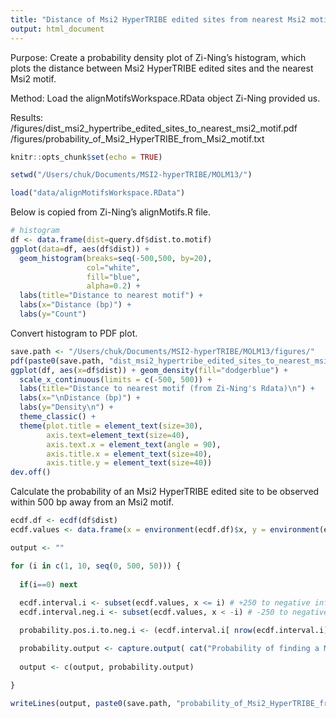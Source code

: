 ```yaml
---
title: "Distance of Msi2 HyperTRIBE edited sites from nearest Msi2 motif"
output: html_document
---
```


Purpose: Create a probability density plot of Zi-Ning's histogram, which plots the distance between Msi2 HyperTRIBE edited sites and the nearest Msi2 motif.

Method: Load the alignMotifsWorkspace.RData object Zi-Ning provided us.

Results: /figures/dist_msi2_hypertribe_edited_sites_to_nearest_msi2_motif.pdf
/figures/probability_of_Msi2_HyperTRIBE_from_Msi2_motif.txt


```r
knitr::opts_chunk$set(echo = TRUE)
```

```r
setwd("/Users/chuk/Documents/MSI2-hyperTRIBE/MOLM13/")

load("data/alignMotifsWorkspace.RData")
```

Below is copied from Zi-Ning's alignMotifs.R file.

```r
# histogram
df <- data.frame(dist=query.df$dist.to.motif)
ggplot(data=df, aes(df$dist)) + 
  geom_histogram(breaks=seq(-500,500, by=20), 
                 col="white", 
                 fill="blue", 
                 alpha=0.2) + 
  labs(title="Distance to nearest motif") +
  labs(x="Distance (bp)") +
  labs(y="Count")
```

Convert histogram to PDF plot.

```r
save.path <- "/Users/chuk/Documents/MSI2-hyperTRIBE/MOLM13/figures/"
pdf(paste0(save.path, "dist_msi2_hypertribe_edited_sites_to_nearest_msi2_motif.pdf"), 10, 10, useDingbats = F )
ggplot(df, aes(x=df$dist)) + geom_density(fill="dodgerblue") +
  scale_x_continuous(limits = c(-500, 500)) +
  labs(title="Distance to nearest motif (from Zi-Ning's Rdata)\n") +
  labs(x="\nDistance (bp)") +
  labs(y="Density\n") +
  theme_classic() +
  theme(plot.title = element_text(size=30), 
        axis.text=element_text(size=40), 
        axis.text.x = element_text(angle = 90),
        axis.title.x = element_text(size=40), 
        axis.title.y = element_text(size=40))
dev.off()
```

Calculate the probability of an Msi2 HyperTRIBE edited site to be observed within 500 bp away from an Msi2 motif.

```r
ecdf.df <- ecdf(df$dist)
ecdf.values <- data.frame(x = environment(ecdf.df)$x, y = environment(ecdf.df)$y)

output <- ""

for (i in c(1, 10, seq(0, 500, 50))) {
  
  if(i==0) next
  
  ecdf.interval.i <- subset(ecdf.values, x <= i) # +250 to negative infinity
  ecdf.interval.neg.i <- subset(ecdf.values, x < -i) # -250 to negative infinity

  probability.pos.i.to.neg.i <- (ecdf.interval.i[ nrow(ecdf.interval.i),]$y) - (ecdf.interval.neg.i[ nrow(ecdf.interval.neg.i),]$y)

  probability.output <- capture.output( cat("Probability of finding a Msi2 HyperTribe edited site ", i, "bp away from Msi2 motif in MOLM13 is ", probability.pos.i.to.neg.i, "\n\n") )
  
  output <- c(output, probability.output)
  
}

writeLines(output, paste0(save.path, "probability_of_Msi2_HyperTRIBE_from_Msi2_motif.txt"))
```











